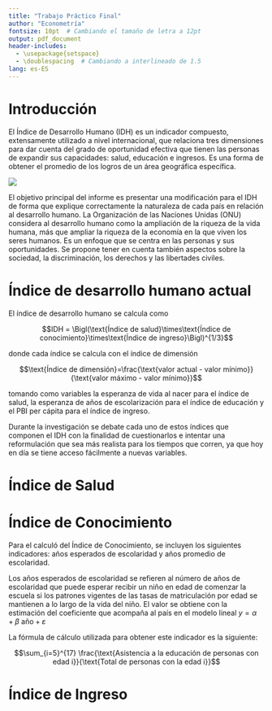 ```yaml
---
title: "Trabajo Práctico Final"
author: "Econometría"
fontsize: 10pt  # Cambiando el tamaño de letra a 12pt
output: pdf_document
header-includes:
  - \usepackage{setspace}
  - \doublespacing  # Cambiando a interlineado de 1.5
lang: es-ES
---
```


```{=tex}
\begin{center}
    \vspace*{0.5cm}
    \Huge\textbf{Modificaciones para el índice de desarrollo humano}
    
    \vspace{4cm}
    \includegraphics[width=0.2\textwidth]{logo_fceye.png}
  
    \vspace{0cm}
    \large{Facultad de Ciencias Económicas y Estadística, Universidad Nacional de Rosario}
    
    \vspace{0.5cm}
    \large{Alfonsina Badin, Ailen Salas, Augusto Raynaudo, Camila Matellicani, Julián L'heureux, Sofia Giaquinta}
    
    \vspace{0.5cm}
    \large{Junio 2024}
    
\end{center}
```
\clearpage

# Introducción

El Índice de Desarrollo Humano (IDH) es un indicador compuesto, extensamente utilizado a nivel internacional, que relaciona tres dimensiones para dar cuenta del grado de oportunidad efectiva que tienen las personas de expandir sus capacidades: salud, educación e ingresos. Es una forma de obtener el promedio de los logros de un área geográfica específica.

![](diagrama1.png)

El objetivo principal del informe es presentar una modificación para el IDH de forma que explique correctamente la naturaleza de cada país en relación al desarrollo humano. La Organización de las Naciones Unidas (ONU) considera al desarrollo humano como la ampliación de la riqueza de la vida humana, más que ampliar la riqueza de la economía en la que viven los seres humanos. Es un enfoque que se centra en las personas y sus oportunidades. Se propone tener en cuenta también aspectos sobre la sociedad, la discriminación, los derechos y las libertades civiles.

\pagebreak

# Índice de desarrollo humano actual

El índice de desarrollo humano se calcula como

$$IDH = \Bigl(\text{Índice de salud}\times\text{Índice de conocimiento}\times\text{Índice de ingreso}\Bigl)^{1/3}$$

donde cada índice se calcula con el índice de dimensión

$$\text{Índice de dimensión}=\frac{\text{valor actual - valor mínimo}}{\text{valor máximo - valor mínimo}}$$

tomando como variables la esperanza de vida al nacer para el índice de salud, la esperanza de años de escolarización para el índice de educación y el PBI per cápita para el índice de ingreso.

Durante la investigación se debate cada uno de estos índices que componen el IDH con la finalidad de cuestionarlos e intentar una reformulación que sea más realista para los tiempos que corren, ya que hoy en día se tiene acceso fácilmente a nuevas variables.

\pagebreak

# Índice de Salud

\pagebreak

# Índice de Conocimiento

Para el calculó del Índice de Conocimiento, se incluyen los siguientes indicadores: años esperados de escolaridad y años promedio de escolaridad.

Los años esperados de escolaridad se refieren al número de años de escolaridad que puede esperar recibir un niño en edad de comenzar la escuela si los patrones vigentes de las tasas de matriculación por edad se mantienen a lo largo de la vida del niño. El valor se obtiene con la estimación del coeficiente que acompaña al país en el modelo lineal $y=\alpha+\beta \text{ año}+\varepsilon$

La fórmula de cálculo utilizada para obtener este indicador
es la siguiente:

$$\sum_{i=5}^{17} \frac{\text{Asistencia a la educación de personas con edad i}}{\text{Total de personas con la edad i}}$$



\pagebreak

# Índice de Ingreso